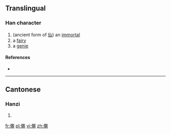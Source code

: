 ==Translingual==

===Han character===
{{Han char|rn=9|rad=人|as=19|sn=21|four=|canj=OHXU|ids=⿰亻⿳⿻𦥑囟大㔾}}

# (ancient form of [[仙]]) an [[immortal]]
# a [[fairy]]
# a [[genie]]

====References====
* {{Han ref|kx=0122.061|hdz=10239.050|uh=34A8|ud=13480}}

----

==Cantonese==

===Hanzi===
{{yue-hanzi|jyut=[[sin1]]|y=sin1}}

# {{defn|lang=yue|sort=人19}}

[[fr:㒨]]
[[pl:㒨]]
[[vi:㒨]]
[[zh:㒨]]